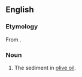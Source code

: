 ==English==

===Etymology===
From {{etyl|la}} {{term|amurca||dregs|lang=la}}.

===Noun===
{{en-noun}}

# The sediment in [[olive oil]].